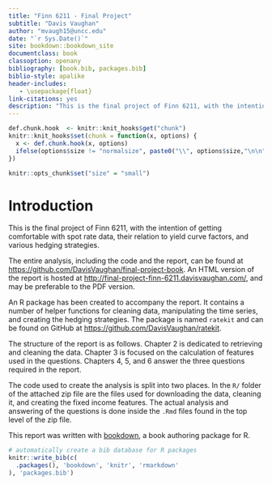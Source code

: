 ```yaml
--- 
title: "Finn 6211 - Final Project"
subtitle: "Davis Vaughan"
author: "mvaugh15@uncc.edu"
date: "`r Sys.Date()`"
site: bookdown::bookdown_site
documentclass: book
classoption: openany
bibliography: [book.bib, packages.bib]
biblio-style: apalike
header-includes:
   - \usepackage{float}
link-citations: yes
description: "This is the final project of Finn 6211, with the intention of getting comfortable with spot rate data, their relation to yield curve factors, and various hedging strategies."
---
```


```r
def.chunk.hook  <- knitr::knit_hooks$get("chunk")
knitr::knit_hooks$set(chunk = function(x, options) {
  x <- def.chunk.hook(x, options)
  ifelse(options$size != "normalsize", paste0("\\", options$size,"\n\n", x, "\n\n \\normalsize"), x)
})

knitr::opts_chunk$set("size" = "small")
```

# Introduction {#titlepage}

This is the final project of Finn 6211, with the intention of getting comfortable with spot rate data, their relation to yield curve factors, and various hedging strategies.

The entire analysis, including the code and the report, can be found at [https://github.com/DavisVaughan/final-project-book](https://github.com/DavisVaughan/final-project-book). An HTML version of the report is hosted at [http://final-project-finn-6211.davisvaughan.com/](http://final-project-finn-6211.davisvaughan.com/), and may be preferable to the PDF version.

An R package has been created to accompany the report. It contains a number of 
helper functions for cleaning data, manipulating the time series, and creating
the hedging strategies. The package is named `ratekit` and can be found on
GitHub at [https://github.com/DavisVaughan/ratekit](https://github.com/DavisVaughan/ratekit).

The structure of the report is as follows. Chapter 2 is dedicated to retrieving
and cleaning the data. Chapter 3 is focused on the calculation of features used
in the questions. Chapters 4, 5, and 6 answer the three questions required in
the report.

The code used to create the analysis is split into two places. In the `R/` folder
of the attached zip file are the files used for downloading the data, cleaning it, 
and creating the fixed income features. The actual analysis and answering of the 
questions is done inside the `.Rmd` files found in the top level of the zip file.

This report was written with [bookdown](https://bookdown.org/yihui/bookdown/), a
book authoring package for R.

```r
# automatically create a bib database for R packages
knitr::write_bib(c(
  .packages(), 'bookdown', 'knitr', 'rmarkdown'
), 'packages.bib')
```
